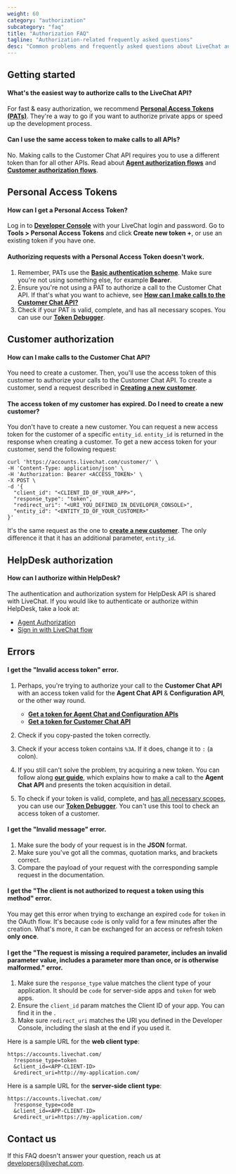 ```yaml
---
weight: 60
category: "authorization"
subcategory: "faq"
title: "Authorization FAQ"
tagline: "Authorization-related frequently asked questions"
desc: "Common problems and frequently asked questions about LiveChat authorization."
---
```


## Getting started

#### What's the easiest way to authorize calls to the LiveChat API?

For fast & easy authorization, we recommend [**Personal Access Tokens (PATs)**](/authorization/agent-authorization#personal-access-tokens). They're a way to go if you want to authorize private apps or speed up the development process.

#### Can I use the same access token to make calls to all APIs?

No. Making calls to the Customer Chat API requires you to use a different token than for all other APIs. Read about [**Agent authorization flows**](/authorization/agent-authorization/)
and [**Customer authorization flows**](/authorization/customer-authorization/).

## Personal Access Tokens

#### How can I get a Personal Access Token?

Log in to <a href="https://developers.livechat.com/console/" target="_blank">**Developer Console**</a> with your LiveChat login and password. Go to **Tools > Personal Access Tokens** and click **Create new token +**, or use an existing token if you have one.

#### Authorizing requests with a Personal Access Token doesn't work.

1. Remember, PATs use the <a href="https://developer.mozilla.org/en-US/docs/Web/HTTP/Authentication#Basic_authentication_scheme/" target="_blank">**Basic authentication scheme**</a>. Make sure you're not using something else, for example **Bearer**.
2. Ensure you're not using a PAT to authorize a call to the Customer Chat API. If that's what you want to achieve, see [**How can I make calls to the Customer Chat API?**](#how-can-i-make-calls-to-the-customer-chat-api)
3. Check if your PAT is valid, complete, and has all necessary scopes. You can use our <a href="https://developers.livechat.com/console/tools/token-debugger/" target="_blank">**Token Debugger**</a>.

## Customer authorization

#### How can I make calls to the Customer Chat API?

You need to create a customer. Then, you'll use the access token of this customer to authorize your calls to the Customer Chat API. To create a customer, send a request described in [**Creating a new customer**](/authorization/customer-authorization#case-new-customer).

#### The access token of my customer has expired. Do I need to create a new customer?

You don't have to create a new customer. You can request a new access token for the customer of a specific `entity_id`. `entity_id` is returned in the response when creating a customer.
To get a new access token for your customer, send the following request:

```
curl 'https://accounts.livechat.com/customer/' \
-H 'Content-Type: application/json' \
-H 'Authorization: Bearer <ACCESS_TOKEN>' \
-X POST \
-d '{
  "client_id": "<CLIENT_ID_OF_YOUR_APP>",
  "response_type": "token",
  "redirect_uri": "<URI_YOU_DEFINED_IN_DEVELOPER_CONSOLE>",
  "entity_id": "<ENTITY_ID_OF_YOUR_CUSTOMER>"
}'
```

It's the same request as the one to [**create a new customer**](/authorization/customer-authorization#case-new-customer). The only difference it that it has an additional parameter, `entity_id`.

## HelpDesk authorization

#### How can I authorize within HelpDesk?

The authentication and authorization system for HelpDesk API is shared with LiveChat. If you would like to authenticate or authorize within HelpDesk, take a look at:

- [Agent Authorization](/authorization/agent-authorization)
- [Sign in with LiveChat flow](/authorization/sign-in-with-livechat)

## Errors

#### I get the "Invalid access token" error.

1. Perhaps, you're trying to authorize your call to the **Customer Chat API** with an access token valid for the **Agent Chat API** & **Configuration API**, or the other way round.

   - [**Get a token for Agent Chat and Configuration APIs**](/authorization/agent-authorization/)
   - [**Get a token for Customer Chat API**](/authorization/customer-authorization/)

2. Check if you copy-pasted the token correctly.
3. Check if your access token contains `%3A`. If it does, change it to `:` (a colon).
4. If you still can't solve the problem, try acquiring a new token. You can follow along [**our guide**](/authorization/authorization-in-practice/), which explains how to make a call to the **Agent Chat API** and presents the token acquisition in detail.
5. To check if your token is valid, complete, and [has all necessary scopes](/authorization/scopes/), you can use our <a href="https://developers.livechat.com/console/tools/token-debugger/" target="_blank" rel="noopener noreferrer">**Token Debugger**</a>. You can't use this tool to check an access token of a customer.

#### I get the "Invalid message" error.

1. Make sure the body of your request is in the **JSON** format.
2. Make sure you've got all the commas, quotation marks, and brackets correct.
3. Compare the payload of your request with the corresponding sample request in the documentation.

#### I get the "The client is not authorized to request a token using this method" error.

You may get this error when trying to exchange an expired `code` for `token` in the OAuth flow. It's because `code` is only valid for a few minutes after the creation. What's more, it can be exchanged for an access or refresh token **only once**.

#### I get the "The request is missing a required parameter, includes an invalid parameter value, includes a parameter more than once, or is otherwise malformed." error.

1. Make sure the `response_type` value matches the client type of your application. It should be `code` for server-side apps and `token` for web apps.
2. Ensure the `client_id` param matches the Client ID of your app. You can find it in the <Placeholder id="DEVELOPER_CONSOLE_URL" />.
3. Make sure `redirect_uri` matches the URI you defined in the Developer Console, including the slash at the end if you used it.

Here is a sample URL for the **web client type**:

```shell
https://accounts.livechat.com/
  ?response_type=token
  &client_id=<APP-CLIENT-ID>
  &redirect_uri=http://my-application.com/
```

Here is a sample URL for the **server-side client type**:

```shell
https://accounts.livechat.com/
  ?response_type=code
  &client_id=<APP-CLIENT-ID>
  &redirect_uri=https://my-application.com/
```

## Contact us

If this FAQ doesn't answer your question, reach us at [developers@livechat.com](mailto:developers@livechat.com).

